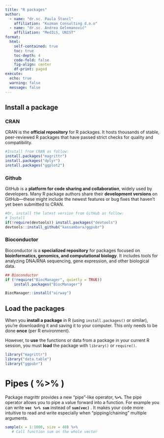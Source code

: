 ---
title: "R packages"
author: 
  - name: "dr.sc. Paula Štancl"
    affiliation: "Kuzman Consulting d.o.o"
  - name: "dr.sc. Andrea Gelemanović"
    affiliation: "MedILS, UNIST"
format:
  html:
    self-contained: true
    toc: true
    toc-depth: 4
    code-fold: false
    fig-align: center
    df-print: paged
execute:
  echo: true
  warning: false
  message: false
---

## Install a package

### CRAN

CRAN is the **official repository** for R packages. It hosts thousands of stable, peer-reviewed R packages that have passed strict checks for quality and compatibility.

```{r, eval=FALSE}
#Install from CRAN as follow:
install.packages("magrittr")
install.packages("dplyr")
install.packages("ggplot2") 
```

### Github

GitHub is a **platform for code sharing and collaboration**, widely used by developers. Many R package authors share their **development versions** on GitHub---these might include the newest features or bug fixes that haven't yet been submitted to CRAN.

```{r, eval=FALSE}
#Or, install the latest version from GitHub as follow:
# Install
if(!require(devtools)) install.packages("devtools")
devtools::install_github("kassambara/ggpubr")
```

### Bioconductor

Bioconductor is a **specialized repository** for packages focused on **bioinformatics, genomics, and computational biology**. It includes tools for analyzing DNA/RNA sequencing, gene expression, and other biological data.

```{r, eval=FALSE}
## Bioconductor
if (!require("BiocManager", quietly = TRUE))
    install.packages("BiocManager")

BiocManager::install("airway")
```

## Load the packages

When you **install a package** in R (using `install.packages()` or similar), you're downloading it and saving it to your computer. This only needs to be done **once** (per R environment).

However, to **use** the functions or data from a package in your current R session, you must **load** the package with `library()` or `require()`.

```{r, eval=FALSE}
library("magrittr")
library("data.table")
library("ggpubr")
```

# Pipes ( **%\>%** )

Package magrittr provides a new "pipe"-like operator, **`%>%`**. The pipe operator allows you to pipe a value forward into a function. For example you can write **`vec %>% sum`** instead of **`sum(vec)`** . It makes your code more intuitive to read and write especially when "pipping/chaining" multiple arguments.

```{r, eval=FALSE}
sample(x = 1:1000, size = 40) %>% 
   # Call function sum on the whole vector
```





